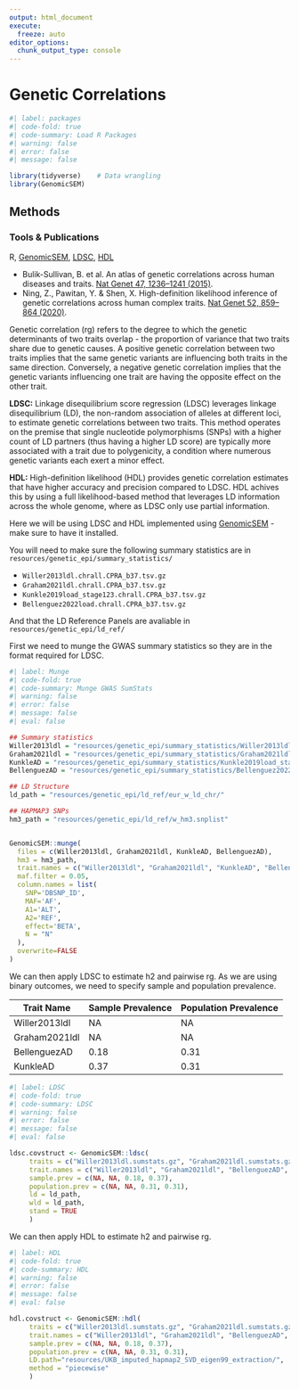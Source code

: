 ```yaml
---
output: html_document
execute: 
  freeze: auto
editor_options: 
  chunk_output_type: console
---
```

# Genetic Correlations {.unnumbered}


```r
#| label: packages
#| code-fold: true
#| code-summary: Load R Packages
#| warning: false
#| error: false
#| message: false

library(tidyverse)    # Data wrangling 
library(GenomicSEM)  

```

## Methods 
### Tools & Publications 
R, [GenomicSEM](https://rpubs.com/MichelNivard/640145), [LDSC](https://github.com/bulik/ldsc), [HDL](https://github.com/zhenin/HDL)

- Bulik-Sullivan, B. et al. An atlas of genetic correlations across human diseases and traits. [Nat Genet 47, 1236–1241 (2015)](https://www.nature.com/articles/ng.3406).
- Ning, Z., Pawitan, Y. & Shen, X. High-definition likelihood inference of genetic correlations across human complex traits. [Nat Genet 52, 859–864 (2020)](https://pubmed.ncbi.nlm.nih.gov/32601477/).

Genetic correlation (rg) refers to the degree to which the genetic determinants of two traits overlap - the proportion of variance that two traits share due to genetic causes. A positive genetic correlation between two traits implies that the same genetic variants are influencing both traits in the same direction. Conversely, a negative genetic correlation implies that the genetic variants influencing one trait are having the opposite effect on the other trait. 

**LDSC:** Linkage disequilibrium score regression (LDSC) leverages linkage disequilibrium (LD), the non-random association of alleles at different loci, to estimate genetic correlations between two traits. This method operates on the premise that single nucleotide polymorphisms (SNPs) with a higher count of LD partners (thus having a higher LD score) are typically more associated with a trait due to polygenicity, a condition where numerous genetic variants each exert a minor effect.


**HDL:** High-definition likelihood (HDL) provides genetic correlation estimates that have higher accuracy and precision compared to LDSC. HDL achives this by using a full likelihood-based method that leverages LD information across the whole genome, where as LDSC only use partial information. 

Here we will be using LDSC and HDL implemented using [GenomicSEM](https://github.com/GenomicSEM/GenomicSEM) - make sure to have it installed. 

You will need to make sure the following summary statistics are in `resources/genetic_epi/summary_statistics/`

- `Willer2013ldl.chrall.CPRA_b37.tsv.gz`
- `Graham2021ldl.chrall.CPRA_b37.tsv.gz`
- `Kunkle2019load_stage123.chrall.CPRA_b37.tsv.gz`
- `Bellenguez2022load.chrall.CPRA_b37.tsv.gz`

And that the LD Reference Panels are avaliable in `resources/genetic_epi/ld_ref/`

First we need to munge the GWAS summary statistics so they are in the format required for LDSC. 

```r
#| label: Munge
#| code-fold: true
#| code-summary: Munge GWAS SumStats
#| warning: false
#| error: false
#| message: false
#| eval: false

## Summary statistics 
Willer2013ldl = "resources/genetic_epi/summary_statistics/Willer2013ldl.chrall.CPRA_b37.tsv.gz"
Graham2021ldl = "resources/genetic_epi/summary_statistics/Graham2021ldl.chrall.CPRA_b37.tsv.gz"
KunkleAD = "resources/genetic_epi/summary_statistics/Kunkle2019load_stage123.chrall.CPRA_b37.tsv.gz"
BellenguezAD = "resources/genetic_epi/summary_statistics/Bellenguez2022load.chrall.CPRA_b37.tsv.gz"

## LD Structure 
ld_path = "resources/genetic_epi/ld_ref/eur_w_ld_chr/"

## HAPMAP3 SNPs
hm3_path = "resources/genetic_epi/ld_ref/w_hm3.snplist"


GenomicSEM::munge(
  files = c(Willer2013ldl, Graham2021ldl, KunkleAD, BellenguezAD), 
  hm3 = hm3_path, 
  trait.names = c("Willer2013ldl", "Graham2021ldl", "KunkleAD", "BellenguezAD"), 
  maf.filter = 0.05, 
  column.names = list(
    SNP='DBSNP_ID', 
    MAF='AF', 
    A1='ALT',
    A2='REF', 
    effect='BETA', 
    N = "N"
  ), 
  overwrite=FALSE
)

```

We can then apply LDSC to estimate h2 and pairwise rg. As we are using binary outcomes, we need to specify sample and population prevalence. 

| Trait Name     | Sample Prevalence | Population Prevalence |
|----------------|-------------------|-----------------------|
| Willer2013ldl  | NA                | NA                    |
| Graham2021ldl  | NA                | NA                    |
| BellenguezAD   | 0.18              | 0.31                  |
| KunkleAD       | 0.37              | 0.31                  |


```r
#| label: LDSC
#| code-fold: true
#| code-summary: LDSC
#| warning: false
#| error: false
#| message: false
#| eval: false

ldsc.covstruct <- GenomicSEM::ldsc(
     traits = c("Willer2013ldl.sumstats.gz", "Graham2021ldl.sumstats.gz", "BellenguezAD.sumstats.gz", "KunkleAD.sumstats.gz"),
     trait.names = c("Willer2013ldl", "Graham2021ldl", "BellenguezAD", "KunkleAD"), 
     sample.prev = c(NA, NA, 0.18, 0.37),
     population.prev = c(NA, NA, 0.31, 0.31),
     ld = ld_path, 
     wld = ld_path,
     stand = TRUE
     )

```

We can then apply HDL to estimate h2 and pairwise rg.

```r
#| label: HDL
#| code-fold: true
#| code-summary: HDL
#| warning: false
#| error: false
#| message: false
#| eval: false

hdl.covstruct <- GenomicSEM::hdl(
     traits = c("Willer2013ldl.sumstats.gz", "Graham2021ldl.sumstats.gz", "BellenguezAD.sumstats.gz", "KunkleAD.sumstats.gz"),
     trait.names = c("Willer2013ldl", "Graham2021ldl", "BellenguezAD", "KunkleAD"), 
     sample.prev = c(NA, NA, 0.18, 0.37),
     population.prev = c(NA, NA, 0.31, 0.31),
     LD.path="resources/UKB_imputed_hapmap2_SVD_eigen99_extraction/", 
     method = "piecewise"
     )

```

